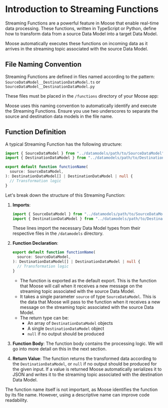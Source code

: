 
# Introduction to Streaming Functions

Streaming Functions are a powerful feature in Moose that enable real-time data processing. These functions, written in TypeScript or Python, define how to transform data from a source Data Model into a target Data Model.

<Callout type="info">
  Moose automatically executes these functions on incoming data as it arrives in
  the streaming topic associated with the source Data Model.
</Callout>

## File Naming Convention

Streaming Functions are defined in files named according to the pattern:
`SourceDataModel__DestinationDataModel.ts` or `SourceDataModel__DestinationDataModel.py`

These files must be placed in the `/functions` directory of your Moose app:

<FileTree>
  <FileTree.Folder name="my-moose-app" defaultOpen>
    <FileTree.Folder name="functions" defaultOpen>
      <FileTree.File name="SourceDataModel__DestinationDataModel.ts" />
    </FileTree.Folder>
  </FileTree.Folder>
</FileTree>

<Callout>
  Moose uses this naming convention to automatically identify and execute the
  Streaming Functions. Ensure you use two underscores to separate the source and
  destination data models in the file name.
</Callout>

## Function Definition

A typical Streaming Function has the following structure:

```ts filename="/functions/SourceDataModel__DestinationDataModel.ts" copy
import { SourceDataModel } from "../datamodels/path/to/SourceDataModel";
import { DestinationDataModel } from "../datamodels/path/to/DestinationDataModel";

export default function functionName(
  source: SourceDataModel,
): DestinationDataModel[] | DestinationDataModel | null {
  // Transformation logic
}
```

Let's break down the structure of this Streaming Function:

1. **Imports**:

   ```ts
   import { SourceDataModel } from "../datamodels/path/to/SourceDataModel";
   import { DestinationDataModel } from "../datamodels/path/to/DestinationDataModel";
   ```

   These lines import the necessary Data Model types from their respective files in the `/datamodels` directory.

2. **Function Declaration**:

   ```ts
   export default function functionName(
     source: SourceDataModel,
   ): DestinationDataModel[] | DestinationDataModel | null {
     // Transformation logic
   }
   ```

   - The function is exported as the default export. This is the function that Moose will call when it receives a new message on the streaming topic associated with the source Data Model.
   - It takes a single parameter `source` of type `SourceDataModel`. This is the data that Moose will pass to the function when it receives a new message on the streaming topic associated with the source Data Model.
   - The return type can be:
     - An array of `DestinationDataModel` objects
     - A single `DestinationDataModel` object
     - `null` if no output should be produced

3. **Function Body**:
   The function body contains the processing logic. We will go into more detail on this in the next section.

4. **Return Value**:
   The function returns the transformed data according to the `DestinationDataModel`, or `null` if no output should be produced for the given input. If a value is returned Moose automatically serializes it to JSON and writes it to the streaming topic associated with the destination Data Model.

<Callout>
  The function name itself is not important, as Moose identifies the function by
  its file name. However, using a descriptive name can improve code readability.
</Callout>
